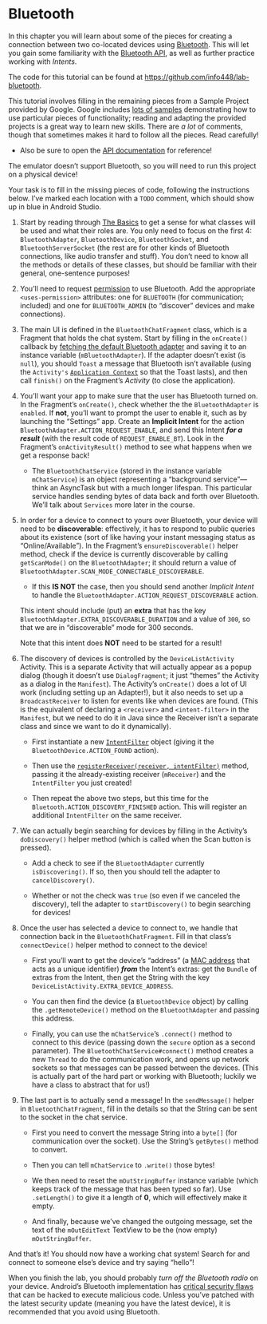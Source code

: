 # Bluetooth
In this chapter you will learn about some of the pieces for creating a connection between two co-located devices using [Bluetooth](https://en.wikipedia.org/wiki/Bluetooth). This will let you gain some familiarity with the [Bluetooth API](https://developer.android.com/guide/topics/connectivity/bluetooth.html), as well as further practice working with _Intents_.

<p class="alert alert-info">The code for this tutorial can be found at <https://github.com/info448/lab-bluetooth>.</p>

This tutorial involves filling in the remaining pieces from a Sample Project provided by Google. Google includes [lots of samples](http://developer.android.com/samples/index.html) demonstrating how to use particular pieces of functionality; reading and adapting the provided projects is a great way to learn new skills. There are _a lot_ of comments, though that sometimes makes it hard to follow all the pieces. Read carefully!

- Also be sure to open the [API documentation](https://developer.android.com/guide/topics/connectivity/bluetooth.html) for reference!

<p class="alert alert-danger">The emulator doesn't support Bluetooth, so you will need to run this project on a physical device!</p>

Your task is to fill in the missing pieces of code, following the instructions below. I've marked each location with a `TODO` comment, which should show up in blue in Android Studio.

1. Start by reading through [The Basics](http://developer.android.com/guide/topics/connectivity/bluetooth.html#TheBasics) to get a sense for what classes will be used and what their roles are. You only need to focus on the first 4: `BluetoothAdapter`, `BluetoothDevice`, `BluetoothSocket`, and `BluetoothServerSocket` (the rest are for other kinds of Bluetooth connections, like audio transfer and stuff). You don't need to know all the methods or details of these classes, but should be familiar with their general, one-sentence purposes!

2. You'll need to request [permission](http://developer.android.com/guide/topics/connectivity/bluetooth.html#Permissions) to use Bluetooth. Add the appropriate `<uses-permission>` attributes: one for `BLUETOOTH` (for communication; included) and one for `BLUETOOTH_ADMIN` (to "discover" devices and make connections).

3. The main UI is defined in the `BluetoothChatFragment` class, which is a Fragment that holds the chat system. Start by filling in the `onCreate()` callback by <a href="http://developer.android.com/reference/android/bluetooth/BluetoothAdapter.html#getDefaultAdapter()">fetching the default Bluetooth adapter</a> and saving it to an instance variable (`mBluetoothAdapter`). If the adapter doesn't exist (is `null`), you should `Toast` a message that Bluetooth isn't available (using the `Activity's` <a href="http://developer.android.com/reference/android/content/ContextWrapper.html#getApplicationContext()">`Application Context`</a> so that the Toast lasts), and then call `finish()` on the Fragment's _Activity_ (to close the application).

4. You'll want your app to make sure that the user has Bluetooth turned on. In the Fragment's `onCreate()`, check whether the the `BluetoothAdapter` is `enabled`. If **not**, you'll want to prompt the user to enable it, such as by launching the "Settings" app. Create an **Implicit Intent** for the action `BluetoothAdapter.ACTION_REQUEST_ENABLE`, and send this Intent ___for a result___ (with the result code of `REQUEST_ENABLE_BT`). Look in the Fragment's `onActivityResult()` method to see what happens when we get a response back!

    - The `BluetoothChatService` (stored in the instance variable `mChatService`) is an object representing a "background service"&mdash;think an AsyncTask but with a much longer lifespan. This particular service handles sending bytes of data back and forth over Bluetooth. We'll talk about `Services` more later in the course.

5. In order for a device to connect to yours over Bluetooth, your device will need to be **discoverable**: effectively, it has to respond to public queries about its existence (sort of like having your instant messaging status as "Online/Available"). In the Fragment's `ensureDiscoverable()` helper method, check if the device is currently discoverable by calling `getScanMode()` on the `BluetoothAdapter`; it should return a value of `BluetoothAdapter.SCAN_MODE_CONNECTABLE_DISCOVERABLE`.

    - If this **IS NOT** the case, then you should send another _Implicit Intent_ to handle the `BluetoothAdapter.ACTION_REQUEST_DISCOVERABLE` action.

    This intent should include (put) an **extra** that has the key `BluetoothAdapter.EXTRA_DISCOVERABLE_DURATION` and a value of `300`, so that we are in "discoverable" mode for 300 seconds.

    Note that this intent does **NOT** need to be started for a result!

6. The discovery of devices is controlled by the `DeviceListActivity` Activity. This is a separate Activity that will actually appear as a popup dialog (though it doesn't use `DialogFragment`; it just "themes" the Activity as a dialog in the `Manifest`). The Activity's `onCreate()` does a lot of UI work (including setting up an Adapter!), but it also needs to set up a `BroadcastReceiver` to listen for events like when devices are found. (This is the equivalent of declaring a `<receiver>` and `<intent-filter>` in the `Manifest`, but we need to do it in Java since the Receiver isn't a separate class and since we want to do it dynamically).

    - First instantiate a new <a href="http://developer.android.com/reference/android/content/IntentFilter.html#IntentFilter(java.lang.String)">`IntentFilter`</a> object (giving it the `BluetoothDevice.ACTION_FOUND` action).

    - Then use the <a href="http://developer.android.com/reference/android/content/Context.html#registerReceiver(android.content.BroadcastReceiver, android.content.IntentFilter)">`registerReceiver(receiver, intentFilter)`</a> method, passing it the already-existing receiver (`mReceiver`) and the `IntentFilter` you just created!

    - Then repeat the above two steps, but this time for the `Bluetooth.ACTION_DISCOVERY_FINISHED` action. This will register an additional `IntentFilter` on the same receiver.

7. We can actually begin searching for devices by filling in the Activity's `doDiscovery()` helper method (which is called when the Scan button is pressed).

    - Add a check to see if the `BluetoothAdapter` currently `isDiscovering()`. If so, then you should tell the adapter to `cancelDiscovery()`.

    - Whether or not the check was `true` (so even if we canceled the discovery), tell the adapter to `startDiscovery()` to begin searching for devices!

8. Once the user has selected a device to connect to, we handle that connection back in the `BluetoothChatFragment`. Fill in that class's `connectDevice()` helper method to connect to the device!

    - First you'll want to get the device's "address" (a [MAC address](https://en.wikipedia.org/wiki/MAC_address) that acts as a unique identifier) ___from___ the Intent's extras: get the `Bundle` of extras from the Intent, then get the String with the key `DeviceListActivity.EXTRA_DEVICE_ADDRESS`.

    - You can then find the device (a `BluetoothDevice` object) by calling the `.getRemoteDevice()` method on the `BluetoothAdapter` and passing this address.

    - Finally, you can use the `mChatService`'s `.connect()` method to connect to this device (passing down the `secure` option as a second parameter). The `BluetoothChatService#connect()` method creates a new `Thread` to do the communication work, and opens up network sockets so that messages can be passed between the devices. (This is actually part of the hard part or working with Bluetooth; luckily we have a class to abstract that for us!)

9. The last part is to actually send a message! In the `sendMessage()` helper in `BluetoothChatFragment`, fill in the details so that the String can be sent to the socket in the chat service.

    - First you need to convert the message String into a `byte[]` (for communication over the socket). Use the String's `getBytes()` method to convert.

    - Then you can tell `mChatService` to `.write()` those bytes!

    - We then need to reset the `mOutStringBuffer` instance variable (which keeps track of the message that has been typed so far). Use `.setLength()` to give it a length of **0**, which will effectively make it empty.

    - And finally, because we've changed the outgoing message, set the text of the `mOutEditText` TextView to be the (now empty) `mOutStringBuffer`.

And that's it! You should now have a working chat system! Search for and connect to someone else's device and try saying "hello"!

<p class="alert alert-warning">When you finish the lab, you should probably _turn off the Bluetooth radio_ on your device. Android's Bluetooth implementation has [critical security flaws](https://arstechnica.com/information-technology/2017/09/bluetooth-bugs-open-billions-of-devices-to-attacks-no-clicking-required/) that can be hacked to execute malicious code. Unless you've patched with the latest security update (meaning you have the latest device), it is recommended that you avoid using Bluetooth.</p> 
